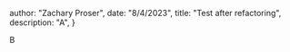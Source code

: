 



  author: "Zachary Proser",
  date: "8/4/2023",
  title: "Test after refactoring",
  description: "A", 
 }

  
 B
  
